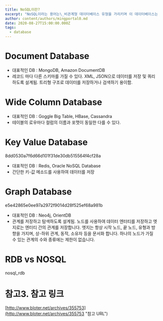 ```yaml
---
title: NoSQL이란?
excerpt: "NoSQL이라는 용어는\_비관계형 데이터베이스 유형을 가리키며 이 데이터베이스는 관계형 테이블(RDB)과는 다른 형식으로 데이터를 저장한다.\n"
author: content/authors/mingportal0.md
date: 2020-08-27T15:00:00.000Z
tags:
  - database
---
```


# Document Database

* 대표적인 DB : MongoDB, Amazon DocumentDB
* 레코드 마다 다른 스키마를 가질 수 있다. XML, JSON으로 데이터를 저장 및 쿼리하도록 설계됨. 트리형 구조로 데이터를 저장하거나 검색하기 용이함.

# Wide Column Database

* 대표적인 DB : Goggle Big Table, HBase, Cassandra
* 테이블의 로우마다 컬럼의 이름과 포맷이 동일한  다를 수 있다.

# Key Value Database

8dd0530a7f6d66d101f31de30db515564f4cf28a

* 대표적인 DB : Redis, Oracle NoSQL Database
* 간단한 키-값 메소드를 사용하여 데이터를 저장

# Graph Database

e5e42865e0ee97a2972f9014d28f525ef68a981b

* 대표적인 DB : Neo4j, OrientDB
* 관계를 저장하고 탐색하도록 설계됨.  노드를 사용하여 데이터 엔터티를 저장하고 엣지로는 엔터티 간의 관계를 저장합니다. 엣지는 항상 시작 노드, 끝 노드, 유형과 방향을 가지며, 상-하위 관계, 동작, 소유자 등을 문서화 합니다. 하나의 노드가 가질 수 있는 관계의 수와 종류에는 제한이 없습니다.

# RDB vs NOSQL

nosql\_rdb

# 참고3. 참고 링크

[http://www.bloter.net/archives/355753](http://www.bloter.net/archives/355753 "참고 URL")
